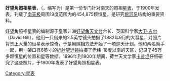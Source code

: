 '''好望角照相星表'''，（{{lang|en|'''Cape Photographic Durchmusterung'''}}，缩写为{{lang|en|'''CPD'''}}）是第一份专门针对南天的照相[[星表|星表]]，于1900年发表，刊载了[[南天极|南天极]]周围19度范围内的454,875颗恒星，是研究[[银河系|银河系]]结构的重要资料。

好望角照相星表的编制源于皇家非洲[[好望角天文台|好望角天文台]]台长、英国科学家[[大卫·吉尔|大卫·吉尔]]（David Gill）。他用一只借来的2.5英寸镜头拍摄了1882年9月的大彗星，对照片背景上大量的恒星表示惊奇，于是用照相方法开始了一项巡天计划。他和两名助手一起，用一架口径6英寸的[[折射望远镜|折射望远镜]]拍摄了赤纬-18度以南的天区，记录了45万多颗恒星的位置和星等数据。1896年到1900年期间，荷兰天文学家[[雅各布斯·卡普坦|卡普坦]]仔细研究了这些照片，于1900年发表了好望角照相星表。

[[Category:星表|Category:星表]]